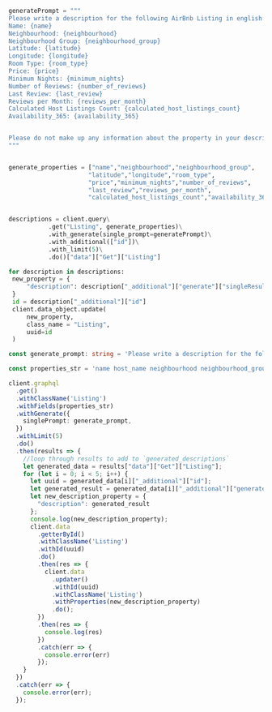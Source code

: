 
<Tabs groupId="languages">
<TabItem value="py" label="Python">

```python
generatePrompt = """
Please write a description for the following AirBnb Listing in english:
Name: {name}
Neighbourhood: {neighbourhood}
Neighbourhood Group: {neighbourhood_group}
Latitude: {latitude}
Longitude: {longitude}
Room Type: {room_type}
Price: {price}
Minimum Nights: {minimum_nights}
Number of Reviews: {number_of_reviews}
Last Review: {last_review}
Reviews per Month: {reviews_per_month}
Calculated Host Listings Count: {calculated_host_listings_count}
Availability_365: {availability_365}


Please do not make up any information about the property in your description.
"""


generate_properties = ["name","neighbourhood","neighbourhood_group",
                      "latitude","longitude","room_type",
                      "price","minimum_nights","number_of_reviews",
                      "last_review","reviews_per_month",
                      "calculated_host_listings_count","availability_365"]


descriptions = client.query\
           .get("Listing", generate_properties)\
           .with_generate(single_prompt=generatePrompt)\
           .with_additional(["id"])\
           .with_limit(5)\
           .do()["data"]["Get"]["Listing"]

for description in descriptions:
 new_property = {
     "description": description["_additional"]["generate"]["singleResult"]
 }
 id = description["_additional"]["id"]
 client.data_object.update(
     new_property,
     class_name = "Listing",
     uuid=id
 )
```
</TabItem>

<TabItem value="js" label="TypeScript">

```ts
const generate_prompt: string = 'Please write a description for the following AirBnB Listing in English. NAME: {name} HOST_NAME {host_name} NEIGHBOURHOOD {neighbourhood} NEIGHBOURHOOD_GROUP {neighbourhood_group} PRICE {price}. Please do not make up any information about the property in your description.';

const properties_str = 'name host_name neighbourhood neighbourhood_group price _additional{ id }';

client.graphql
  .get()
  .withClassName('Listing')
  .withFields(properties_str)
  .withGenerate({
    singlePrompt: generate_prompt,
  })
  .withLimit(5)
  .do()
  .then(results => {
    //loop through results to add to `generated_descriptions`
    let generated_data = results["data"]["Get"]["Listing"];
    for (let i = 0; i < 5; i++) {
      let uuid = generated_data[i]["_additional"]["id"];
      let generated_result = generated_data[i]["_additional"]["generate"]["singleResult"];
      let new_description_property = {
        "description": generated_result
      };
      console.log(new_description_property);
      client.data
        .getterById()
        .withClassName('Listing')
        .withId(uuid)
        .do()
        .then(res => {
          client.data
            .updater()
            .withId(uuid)
            .withClassName('Listing')
            .withProperties(new_description_property)
            .do();
        })
        .then(res => {
          console.log(res)
        })
        .catch(err => {
          console.error(err)
        });
    }
  })
  .catch(err => {
    console.error(err);
  });
```

</TabItem>
</Tabs>

